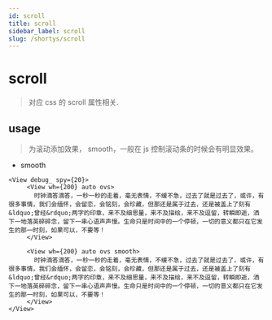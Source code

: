 ```yaml
---
id: scroll
title: scroll
sidebar_label: scroll
slug: /shortys/scroll
---
```


# scroll

> 对应 css 的 scroll 属性相关.

## usage

> 为滚动添加效果， smooth，一般在 js 控制滚动条的时候会有明显效果。

- smooth

```tsx live
<View debug_ spy={20}>
     <View wh={200} auto ovs>
       时钟滴答滴答，一秒一秒的走着，毫无表情，不缓不急，过去了就是过去了，或许，有很多事情，我们会缅怀，会留恋，会铭刻，会珍藏，但那还是属于过去，还是被盖上了刻有&ldquo;曾经&rdquo;两字的印章，来不及细思量，来不及描绘，来不及逗留，转瞬即逝，洒下一地落英碎碎念，留下一串心语声声慢。生命只是时间中的一个停顿，一切的意义都只在它发生的那一时刻，如果可以，不要等！
     </View>

     <View wh={200} auto ovs smooth>
       时钟滴答滴答，一秒一秒的走着，毫无表情，不缓不急，过去了就是过去了，或许，有很多事情，我们会缅怀，会留恋，会铭刻，会珍藏，但那还是属于过去，还是被盖上了刻有&ldquo;曾经&rdquo;两字的印章，来不及细思量，来不及描绘，来不及逗留，转瞬即逝，洒下一地落英碎碎念，留下一串心语声声慢。生命只是时间中的一个停顿，一切的意义都只在它发生的那一时刻，如果可以，不要等！
     </View>
</View>
```
